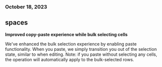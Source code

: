 ### October 18, 2023

## spaces

**Improved copy-paste experience while bulk selecting cells**

We've enhanced the bulk selection experience by enabling paste functionality. When you paste, we simply transition you out of the selection state, similar to when editing. Note: if you paste without selecting any cells, the operation will automatically apply to the bulk-selected rows.
